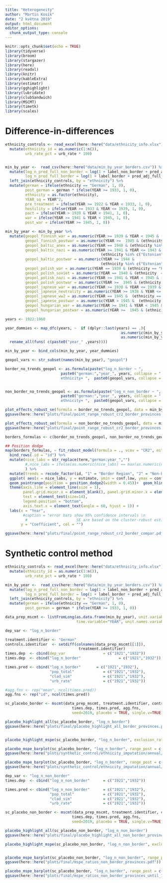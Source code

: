 ```yaml
---
title: "Heterogeneity"
author: "Martin Kosík"
date: "2 května 2019"
output: html_document
editor_options: 
  chunk_output_type: console
---
```


```r
knitr::opts_chunk$set(echo = TRUE)
library(tidyverse)
library(broom)
library(stargazer)
library(here)
library(readxl)
library(knitr)
library(kableExtra)
library(estimatr)
library(gghighlight)
library(lubridate)
library(clubSandwich)
library(MSCMT)
library(timetk)
library(scales)
```
# Difference-in-differences

```r
ethnicity_controls <- read_excel(here::here("data/ethnicity_info.xlsx")) %>%
  mutate(ethnicity_id = as.numeric(1:n()),
         urb_rate_pct = urb_rate * 100)


min_by_year <-  read_csv(here::here("data/min_by_year_borders.csv")) %>% 
  mutate(log_n_pred_full_non_border = log(1 + label_non_border + pred_adj_full_scaled_non_border),
         log_n_pred_full_border = log(1 + label_border + pred_adj_full_scaled_border)) %>% 
  left_join(ethnicity_controls, by = "ethnicity") %>% 
  mutate(german = ifelse(ethnicity == "German", 1, 0),
         post_german = german * ifelse(YEAR >= 1933, 1, 0),
         ethnicity = as.factor(ethnicity),
         YEAR_sq = YEAR^2, 
         pre_treatment = ifelse(YEAR >= 1922 & YEAR < 1933, 1, 0),
         hostility = ifelse(YEAR >= 1933 & YEAR <= 1939, 1, 0), 
         pact = ifelse(YEAR > 1939 & YEAR < 1941, 1, 0), 
         war = ifelse(YEAR >= 1941 & YEAR < 1945, 1, 0),
         post_war = ifelse(YEAR >= 1945, 1, 0)) 
```

```r
min_by_year <- min_by_year %>% 
  mutate(geopol_finnish_war = as.numeric(YEAR >= 1939 & YEAR < 1945 & (ethnicity == "Finnish")),
         geopol_finnish_postwar = as.numeric(YEAR >=  1945 & (ethnicity == "Finnish")),
         geopol_baltic_anex = as.numeric(YEAR == 1940 & (ethnicity %in% c("Estonian", "Latvian", "Lithuanian"))),
         geopol_baltic_nazi = as.numeric(YEAR >= 1941 & YEAR <= 1943 &
                                           (ethnicity %in% c("Estonian", "Latvian", "Lithuanian"))),
         geopol_baltic_postwar = as.numeric(YEAR >= 1944 & 
                                           (ethnicity %in% c("Estonian", "Latvian", "Lithuanian"))),
         geopol_polish_war = as.numeric(YEAR == 1939 & (ethnicity == "Polish")),
         geopol_polish_soviet = as.numeric(YEAR == 1940 & (ethnicity  == "Polish")),
         geopol_polish_nazi = as.numeric(YEAR >= 1941 & YEAR < 1945 & (ethnicity == "Polish")),
         geopol_polish_postwar = as.numeric(YEAR >=  1945 & (ethnicity == "Polish")),
         geopol_japnese_war = as.numeric(YEAR >= 1938 & YEAR <= 1939 &  (ethnicity == "Japanese")),
         geopol_japnese_neutrality = as.numeric(YEAR >= 1938 & YEAR <= 1944 &  (ethnicity == "Japanese")),
         geopol_japnese_ww2 = as.numeric(YEAR == 1945 &  (ethnicity == "Japanese")),
         geopol_japnese_postwar = as.numeric(YEAR > 1945 &  (ethnicity == "Japanese")),
         geopol_hungarian_war = as.numeric(YEAR >= 1941 & YEAR < 1945 & (ethnicity == "Hungarian")),
         geopol_hungarian_postwar = as.numeric(YEAR >=  1945 & (ethnicity == "Hungarian")))

```

```r
years <- 1922:1960

year_dummies <- map_dfc(years, ~  if (dplyr::last(years) == .){
                                                    as.numeric(min_by_year$YEAR >= .)} else {
                                                    as.numeric(min_by_year$YEAR == .)}) %>% 
  rename_all(funs( c(paste0("year_" ,years))))

min_by_year <- bind_cols(min_by_year, year_dummies)

```


```r
geopol_vars <- str_subset(names(min_by_year), "geopol")

border_no_trends_geopol <- as.formula(paste("log_n_border ~ ", 
                         paste0("german:","year_", years, collapse = " + "),  "+ as.factor(YEAR) +
                         ethnicity+ ",  paste0(geopol_vars, collapse = " + ")))


non_border_no_trends_geopol <- as.formula(paste("log_n_non_border ~ ", 
                         paste0("german:","year_", years, collapse = " + "),  "+ as.factor(YEAR) +
                         ethnicity+ ",  paste0(geopol_vars, collapse = " + ")))
```

```r
plot_effects_robust_se(formula = border_no_trends_geopol, data = min_by_year) 
ggsave(here::here("plots/final/point_range_robust_cr2_border_provinces.pdf"))

plot_effects_robust_se(formula = non_border_no_trends_geopol, data = min_by_year) 
ggsave(here::here("plots/final/point_range_robust_cr2_border_provinces.pdf"))
```

```r
borders_formulas <- c(border_no_trends_geopol, non_border_no_trends_geopol)

## Position dodge
map(borders_formulas, ~ fit_robust_model(formula = ., vcov = "CR2", estimatr = 0)) %>% 
  bind_rows(.id = "id") %>% 
  mutate(nice_labs = str_replace(term,"german:year_","")
         #,nice_labs = ifelse(as.numeric(nice_labs) == max(as.numeric(nice_labs)), str_c(nice_labs, "+"), nice_labs)
         ) %>% 
  mutate(trends = recode_factor(id, "1" = "Border Region", "2" = "Non-border Region")) %>% 
  ggplot( aes(x = nice_labs, y = estimate, ymin = conf.low, ymax = conf.high, group = 1, col = trends))+ 
  geom_pointrange(position = position_dodge2(width = 0.45))+  geom_hline(yintercept= 0) + theme_minimal() + 
  theme(axis.line = element_line(size = 1), 
        panel.grid.major.x = element_blank(), panel.grid.minor.x = element_blank(), 
        text = element_text(size=14),
        legend.position = "bottom", 
        axis.text.x = element_text(angle = 60, hjust = 1)) +
  labs(x = "Year", 
        #caption = "error bars show 95% confidence intervals \n 
         #                      SE are based on the cluster-robust estimator by Pustejovsky and Tipton (2018)", 
       y = "Coefficient", col = "")

ggsave(here::here("plots/final/point_range_robust_cr2_border_compar.pdf"))

```


# Synthetic control method

```r
ethnicity_controls <- read_excel(here::here("data/ethnicity_info.xlsx")) %>%
  mutate(ethnicity_id = as.numeric(1:n()),
         urb_rate_pct = urb_rate * 100)

min_by_year <-  read_csv(here::here("data/min_by_year_borders.csv")) %>% 
  mutate(log_n_pred_full_non_border = log(1 + label_non_border + pred_adj_full_scaled_non_border),
         log_n_pred_full_border = log(1 + label_border + pred_adj_full_scaled_border)) %>% 
  left_join(ethnicity_controls, by = "ethnicity") %>% 
  mutate(german = ifelse(ethnicity == "German", 1, 0),
         post_german = german * ifelse(YEAR >= 1933, 1, 0)) 


```


```r
data_prep_mscmt <- listFromLong(as.data.frame(min_by_year), unit.variable = "ethnicity_id", 
                                time.variable="YEAR", unit.names.variable="ethnicity")

```

```r
dep_var <- "log_n_border"

treatment.identifier <- "German"
controls.identifier  <- setdiff(colnames(data_prep_mscmt[[1]]),
                                 treatment.identifier)
times.dep  <- cbind(dep_var                 = c("1921","1932"))
times.dep  <- cbind("log_n_border"                 = c("1921","1932"))

times.pred <- cbind("log_n_border"       = c("1921","1932"),
                    "pop_total"             = c("1921","1932"),
                    "clad_sim"              = c("1921","1932"),
                    "urb_rate"              = c("1921","1932"))

#agg.fns <- rep("mean", ncol(times.pred))                       
agg.fns <- rep("id", ncol(times.pred))
```

```r
sc_placebo_border <- mscmt(data_prep_mscmt, treatment.identifier, controls.identifier, 
                              times.dep, times.pred, agg.fns,
                              seed=2019, placebo = TRUE, single.v=TRUE)

placebo_highlight_all(sc_placebo_border, "log_n_border")
ggsave(here::here("plots/final/placebo_highlight_all_border_provinces.pdf"))


placebo_highlight_mspe(sc_placebo_border, "log_n_border", exclusion_ratio = 20)

placebo_mspe_barplot(sc_placebo_border, "log_n_border", range_post = c("1933", "1960"))
ggsave(here::here("plots/synthetic_control/ethnicity_imputation/annual/mspe_ratios_imp_date.pdf"))

placebo_mspe_barplot(sc_placebo_border, "log_n_border", range_post = c("1933", "1939"))
ggsave(here::here("plots/synthetic_control/ethnicity_imputation/annual/mspe_ratios_imp_date_until_1939.pdf"))


```

```r
dep_var <- "log_n_non_border"
times.dep  <- cbind("log_n_non_border"      = c("1921","1932"))

times.pred <- cbind("log_n_non_border"      = c("1921","1932"),
                    "pop_total"             = c("1921","1932"),
                    "clad_sim"              = c("1921","1932"),
                    "urb_rate"              = c("1921","1932"))

sc_placebo_non_border <- mscmt(data_prep_mscmt, treatment.identifier, controls.identifier, 
                              times.dep, times.pred, agg.fns,
                              seed=2019, placebo = TRUE, single.v=TRUE)

placebo_highlight_all(sc_placebo_non_border, "log_n_non_border")
ggsave(here::here("plots/final/placebo_highlight_all_non_border_provinces.pdf"))

placebo_highlight_mspe(sc_placebo_non_border, "log_n_non_border", exclusion_ratio = 20)


placebo_mspe_barplot(sc_placebo_non_border, "log_n_non_border", range_post = c("1933", "1960"))
ggsave(here::here("plots/final/mspe_ratios_non_border_provinces.pdf"))

placebo_mspe_barplot(sc_placebo_border, "log_n_border", range_post = c("1933", "1939"))
ggsave(here::here("plots/final/mspe_ratios_non_border_provinces_until_1939.pdf"))


```



